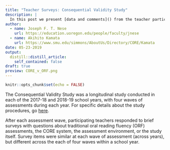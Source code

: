 ```yaml
---
title: "Teacher Surveys: Consequential Validity Study"
description: |
  In this post we present [data and comments]() from the teacher particapants of our [Consequential Validity Study](https://jnese.github.io/core-blog/posts/2019-05-14-consequential-validity-study-procedures/).
author:
  - name: Joseph F. T. Nese
    url: https://education.uoregon.edu/people/faculty/jnese
  - name: Akihito Kamata
    url: https://www.smu.edu/simmons/AboutUs/Directory/CORE/Kamata
date: 05-23-2019
output:
  distill::distill_article:
    self_contained: false
draft: true
preview: CORE_v_ORF.png
---
```


```r
knitr::opts_chunk$set(echo = FALSE)
```

The Consequential Validity Study was a longitudinal study conducted in each of the 2017-18 and 2018-19 school years, with four waves of assessments during each year. For specific details about the study procedures, go [here](https://jnese.github.io/core-blog/posts/2019-05-14-consequential-validity-study-procedures/).

After each assessment wave, participating teachers responded to brief surveys with questions about traditional oral reading fluency (ORF) assessments, the CORE system, the assessment environment, or the study itself. Survey items were similar at each wave of assessment (across years), but different across the each of four waves within a school year.



